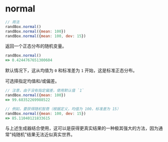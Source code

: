 # normal

```js
// 用法
randBox.normal()
randBox.normal({mean: 100})
randBox.normal({mean: 100, dev: 15})
```

返回一个正态分布的随机变量。

```js
randBox.normal()
=> 0.4244767651300604
```

默认情况下，这从均值为 `0` 和标准差为 `1` 开始，这是标准正态分布。

可选择指定均值和/或偏差。

```js
// 注意，由于没有指定偏差，使用默认值 `1`
randBox.normal({mean: 100})
=> 99.68352269988522

// 例如，要获得随机智商（根据定义，均值为 100，标准差为 15）
randBox.normal({mean: 100, dev: 15})
=> 85.11040121833615
```

与上述生成器结合使用，这可以是获得更真实结果的一种极其强大的方法，因为通常"纯随机"结果无法近似真实世界。
